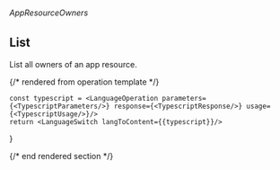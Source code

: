 ###### *AppResourceOwners*

## List

List all owners of an app resource.

{/* rendered from operation template */}


    const typescript = <LanguageOperation parameters={<TypescriptParameters/>} response={<TypescriptResponse/>} usage={<TypescriptUsage/>}/>
    return <LanguageSwitch langToContent={{typescript}}/>
}

<Operation />

{/* end rendered section */}
